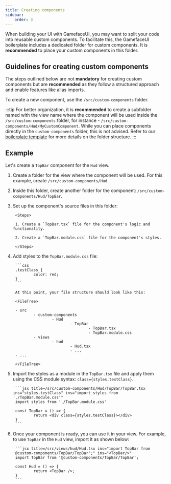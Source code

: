 ---
title: Creating components
sidebar:
    order: 3
---


When building your UI with GamefaceUI, you may want to split your code into reusable custom components. To facilitate this, the GamefaceUI boilerplate includes a dedicated folder for custom components. It is **recommended** to place your custom components in this folder.

## Guidelines for creating custom components

The steps outlined below are not **mandatory** for creating custom components but are **recommended** as they follow a structured approach and enable features like alias imports.

To create a new component, use the `/src/custom-components` folder.

:::tip
For better organization, it is **recommended** to create a subfolder named with the view name where the component will be used inside the `/src/custom-components` folder, for instance - `/src/custom-components/Hud/MyCustomComponent`. While you can place components directly in the `custom-components` folder, this is not advised. Refer to our [boilerplate template](https://github.com/CoherentLabs/Gameface-UI/tree/master/src/custom-components) for more details on the folder structure.
:::

## Example

Let's create a `TopBar` component for the `Hud` view.

<Steps>

1. Create a folder for the view where the component will be used. For this example, create `/src/custom-components/Hud`.

2. Inside this folder, create another folder for the component: `/src/custom-components/Hud/TopBar`.

3. Set up the component's source files in this folder:

        <Steps>

        1. Create a `TopBar.tsx` file for the component's logic and functionality.

        2. Create a `TopBar.module.css` file for the component's styles.

        </Steps>

4. Add styles to the `TopBar.module.css` file:

        ```css
        .testClass {
                color: red;
        }
        ```

        At this point, your file structure should look like this:

        <FileTree>

        - src
                - custom-components
                        - Hud
                                - TopBar
                                        - TopBar.tsx
                                        - TopBar.module.css
                - views
                        - hud
                                - Hud.tsx
                                - ...
        - ...

        </FileTree>

5. Import the styles as a module in the `TopBar.tsx` file and apply them using the CSS module syntax: `class={styles.testClass}`.

        ```jsx title=/src/custom-components/Hud/TopBar/TopBar.tsx ins="styles.testClass" ins="import styles from './TopBar.module.css'"
        import styles from './TopBar.module.css'

        const TopBar = () => {
                return <div class={styles.testClass}></div>
        }
        ```

6. Once your component is ready, you can use it in your view. For example, to use `TopBar` in the `Hud` view, import it as shown below:

        ```jsx title=/src/views/hud/Hud.tsx ins="import TopBar from '@custom-components/TopBar/TopBar';" ins="<TopBar/>"
        import TopBar from '@custom-components/TopBar/TopBar';

        const Hud = () => {
                return <TopBar />;
        }
        ```

</Steps>